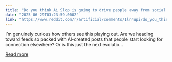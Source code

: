```yaml
---
title: "Do you think Ai Slop is going to drive people away from social media or pull them in?"
date: "2025-06-29T03:23:59.000Z"
link: "https://www.reddit.com/r/artificial/comments/1ln4upi/do_you_think_ai_slop_is_going_to_drive_people/"
---
```


I’m genuinely curious how others see this playing out. Are we heading toward feeds so packed with AI-created posts that people start looking for connection elsewhere? Or is this just the next evolutio...

[Read more](https://www.reddit.com/r/artificial/comments/1ln4upi/do_you_think_ai_slop_is_going_to_drive_people/)
